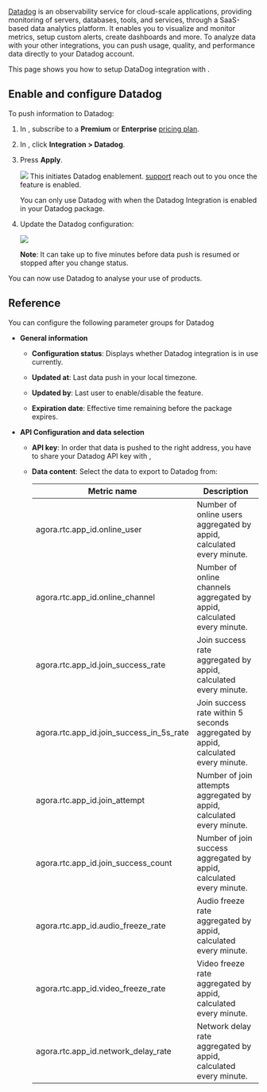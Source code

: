 
[Datadog](https://docs.datadoghq.com/) is an observability service for cloud-scale applications, providing monitoring of servers, databases, tools, and services, through a SaaS-based data analytics platform. It enables you to visualize and monitor metrics, setup custom alerts, create dashboards and more. To analyze <Vg k="COMPANY" /> data with your other integrations, you can push <Vg k="AA" /> usage, quality, and performance data directly to your Datadog account.

This page shows you how to setup DataDog integration with <Vg k="AA" />.

## Enable and configure Datadog

To push  <Vg k="AA" /> information to Datadog:

1.  In <Vg k="CONSOLE" />, subscribe to a **Premium** or **Enterprise** [pricing plan](https://console.agora.io/aa/pricing).

2.  In [<Vpd k="NAME"/>](https://analytics-lab.agora.io/), click **Integration > Datadog**.

3. Press **Apply**.

    ![](/images/analytics/apply-datadog-package.png)
    This initiates Datadog enablement. [<Vg k="COMPANY" /> support](support@agora.io) reach out to you once the feature is enabled.

    You can only use Datadog with <Vg k="AA" /> when the Datadog Integration is enabled in your Datadog package.

4. Update the Datadog configuration:

    ![](/images/analytics/datadog-configuration.png)

    **Note**: It can take up to five minutes before data push is resumed or stopped after you change status.

You can now use Datadog to analyse your use of  <Vg k="COMPANY" /> products.

## Reference

You can configure the following parameter groups for Datadog

-  **General information**

    - **Configuration status**: Displays whether Datadog integration is in use currently.

    - **Updated at**: Last data push in your local timezone.
    - **Updated by**: Last user to enable/disable the feature.
    - **Expiration date**: Effective time remaining before the package expires.

- **API Configuration and data selection**

    - **API key**: In order that data is pushed to the right address, you have to share your Datadog API key with <Vg k="COMPANY"/>,

    - **Data content**: Select the data to export to Datadog from:

        | Metric name                                    | Description                                                                                                                                                           |
        |------------------------------------------------|-----------------------------------------------------------------------------------------------------------------------------------------------------------------------|
        | agora.rtc.app_id.online_user                   | Number of online users aggregated by appid, calculated every minute.                                                                                                  |
        | agora.rtc.app_id.online_channel                | Number of online channels aggregated by appid, calculated every minute.                                                                                               |
        | agora.rtc.app_id.join_success_rate             | Join success rate aggregated by appid, calculated every minute.                                                                                                       |
        | agora.rtc.app_id.join_success_in_5s_rate       | Join success rate within 5 seconds aggregated by appid, calculated every minute.                                                                                      |
        | agora.rtc.app_id.join_attempt                  | Number of join attempts aggregated by appid, calculated every minute.                                                                                                 |
        | agora.rtc.app_id.join_success_count            | Number of join success aggregated by appid, calculated every minute.                                                                                                  |
        | agora.rtc.app_id.audio_freeze_rate             | Audio freeze rate aggregated by appid, calculated every minute.                                                                                                       |
        | agora.rtc.app_id.video_freeze_rate             | Video freeze rate aggregated by appid, calculated every minute.                                                                                                       |
        | agora.rtc.app_id.network_delay_rate            | Network delay rate aggregated by appid, calculated every minute.                                                                                                      |